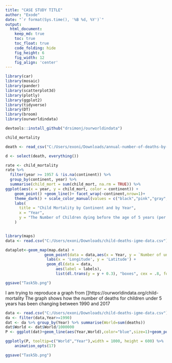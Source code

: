 ```yaml
---
title: "CASE STUDY TITLE"
author: "Exode"
date: "`r format(Sys.time(), '%B %d, %Y')`"
output:
  html_document:  
    keep_md: true
    toc: true
    toc_float: true
    code_folding: hide
    fig_height: 6
    fig_width: 12
    fig_align: 'center'
---
```


```r
library(car)
library(mosaic)
library(pander)
library(scatterplot3d)
library(plotly)
library(ggplot2)
library(tidyverse)
library(DT)
library(broom)
library(ourworldindata)
```

```r
devtools::install_github("drsimonj/ourworldindata")
```
```r
child_mortality
```

```r
death <- read_csv("C:/Users/exoni/Downloads/annual-number-of-deaths-by-cause.csv")
```

```r
d <- select(death, everything())
```


```r
rate <- child_mortality
rate %>% 
  filter(year >= 1957 & !is.na(continent)) %>%
  group_by(continent, year) %>% 
  summarise(child_mort = sum(child_mort, na.rm = TRUE)) %>% 
ggplot(aes(x = year, y = child_mort, color = continent)) +
    geom_point() +geom_line()+ facet_wrap(~continent,nrow=1)+
    theme_dark() + scale_color_manual(values = c("black","pink","gray","purple","violet"))+
    labs(
      title = "Child Mortality by Continent and by Year",
      x = "Year",
      y = "The Number of Children dying before the age of 5 years (per 1,000 births)"
    )
```


```r
```


```r
library(maps)
data <- read.csv("C:/Users/exoni/Downloads/child-deaths-igme-data.csv")
```
```r
dataplot<-geom_map(map.data) + 
                 geom_point(data = data,aes(x = Year, y = `Number of under-five deaths`), alpha = 1, fill = "red", pch = 21, size = 6) + 
                  labs(x = 'Longitude', y = 'Latitude') +
                  geom_dl(data = data, 
                      aes(label = labels), 
                      list(dl.trans(y = y + 0.3), "boxes", cex = .8, fontface = "bold"))
```
```r
ggsave("Task5b.png")
```


I am trying to reproduce a graph from []https://ourworldindata.org/child-mortality
The graph shows how the number of deaths for children under 5 years has been changing between 1990 and 2017

```r
data <- read.csv("C:/Users/exoni/Downloads/child-deaths-igme-data.csv")
da <- filter(data,Year>=1990)
dat <- da %>% group_by(Year) %>% summarise(World=sum(deaths))
dat$World <- dat$World/1000000
P <- ggplot(dat)+geom_line(aes(Year,World),color="blue",size=1)+geom_point(aes(Year,World),color="blue",size=3)+labs(y= "Number of Deaths in the World(in millions)",title="Number of Child Death, 1990-2017. \n Number of Deaths of children under 5 years old.")+theme_bw()

ggplotly(P, tooltip=c("World","Year"),width = 1000, height = 600) %>%
    animation_opts(17)
```

```r
ggsave("Task5b.png")
```
